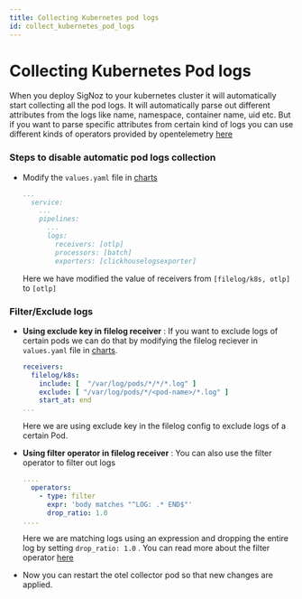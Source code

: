 ```yaml
---
title: Collecting Kubernetes pod logs
id: collect_kubernetes_pod_logs
---
```


# Collecting Kubernetes Pod logs

When you deploy SigNoz to your kubernetes cluster it will automatically start collecting all the pod logs. It will automatically parse out different attributes from the logs like name, namespace, container name, uid etc. But if you want to parse specific attributes from certain kind of logs you can use different kinds of operators provided by opentelemetry [here](./logs.md#operators-for-parsing-and-manipulating-logs) 

### Steps to disable automatic pod logs collection
* Modify the `values.yaml` file in [charts](https://github.com/SigNoz/charts/blob/main/charts/signoz/values.yaml)
  ```yaml {7}
  ...
    service:
      ...
      pipelines:
        ...
        logs:
          receivers: [otlp]
          processors: [batch]
          exporters: [clickhouselogsexporter]
  ```
  Here we have modified the value of receivers from `[filelog/k8s, otlp]` to `[otlp]`

### Filter/Exclude logs

* **Using exclude key in filelog receiver** : If you want to exclude logs of certain pods we can do that by modifying the filelog reciever in `values.yaml` file in [charts](https://github.com/SigNoz/charts/blob/main/charts/signoz/values.yaml).
  ```yaml {4}
  receivers:
    filelog/k8s:
      include: [  "/var/log/pods/*/*/*.log" ]
      exclude: [ "/var/log/pods/*/<pod-name>/*.log" ]
      start_at: end
  ...
  ```
  Here we are using exclude key in the filelog config to exclude logs of a certain Pod.

* **Using filter operator in filelog receiver** : You can also use the filter operator to filter out logs
  ```yaml {3-6}
  ....
    operators:
      - type: filter
        expr: 'body matches "^LOG: .* END$"'
        drop_ratio: 1.0
  ....
  ```
  Here we are matching logs using an expression and dropping the entire log by setting `drop_ratio: 1.0` . You can read more about the filter operator [here](https://github.com/open-telemetry/opentelemetry-collector-contrib/blob/main/pkg/stanza/docs/operators/filter.md)

* Now you can restart the otel collector pod so that new changes are applied.